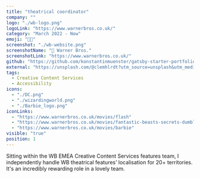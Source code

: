 ```yaml
---
title: "theatrical coordinator"
company: ""
logo: "./wb-logo.png"
logoLink: "https://www.warnerbros.co.uk/"
category: "March 2022 - Now"
emoji: "👩‍💻"
screenshot: "./wb-website.png"
screenshotName: "🔗 Warner Bros."
screenshotLink: "https://www.warnerbros.co.uk/"
github: "https://github.com/konstantinmuenster/gatsby-starter-portfolio-minimal"
external: "https://unsplash.com/@clemhlrdt?utm_source=unsplash&utm_medium=referral&utm_content=creditCopyText"
tags:
  - Creative Content Services
  - Accessibility
icons:
  - "./DC.png"
  - "./wizardingworld.png"
  - "./Barbie_logo.png"
iconLinks:
  - "https://www.warnerbros.co.uk/movies/flash"
  - "https://www.warnerbros.co.uk/movies/fantastic-beasts-secrets-dumbledore"
  - "https://www.warnerbros.co.uk/movies/barbie"
visible: "true"
position: 1
---
```


Sitting within the WB EMEA Creative Content Services features team, I independently handle WB theatrical features’ localisation for 20+ territories. It's an incredibly rewarding role in a lovely team.
